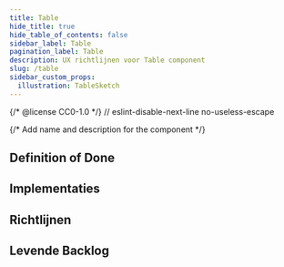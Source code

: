 ```yaml
---
title: Table
hide_title: true
hide_table_of_contents: false
sidebar_label: Table
pagination_label: Table
description: UX richtlijnen voor Table component
slug: /table
sidebar_custom_props:
  illustration: TableSketch
---
```


{/* @license CC0-1.0 */}
// eslint-disable-next-line no-useless-escape

{/* Add name and description for the component */}


<Introduction component={component} headingLevel={1} description={description} illustration={illustration} />

## Definition of Done

<DefinitionOfDone component={component} headingLevel={3} />

## Implementaties

<Implementations component={component} headingLevel={3} />

## Richtlijnen

<Markdown omitH1 headingLevel={3}>
  <Guidelines />
</Markdown>

## Levende Backlog

<Backlog component={component} headingLevel={3} />
